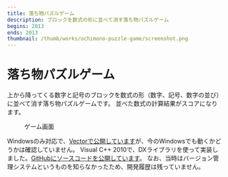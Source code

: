```yaml
---
title: 落ち物パズルゲーム
description: ブロックを数式の形に並べて消す落ち物パズルゲーム
begins: 2013
ends: 2013
thumbnail: /thumb/works/ochimono-puzzle-game/screenshot.png
---
```


# 落ち物パズルゲーム
上から降ってくる数字と記号のブロックを数式の形（数字、記号、数字の並び）に並べて消す落ち物パズルゲームです。
並べた数式の計算結果がスコアになります。
<figure style="height:calc(7*var(--line-height-length))">
  <RemoteImage src="/thumb/works/ochimono-puzzle-game/screenshot.png" width="320" height="229" alt="「落ち物パズルゲーム」のゲーム画面" />
  <figcaption>ゲーム画面</figcaption>
</figure>
Windowsのみ対応で、<a href="https://www.vector.co.jp/soft/winnt/game/se504814.html" target="_blank">Vectorで公開しています</a>が、今のWindowsでも動くかどうかは確認していません。
Visual C++ 2010で、DXライブラリを使って実装しました。<a href="https://github.com/nahcnuj/OchimonoPuzzleGame" target="_blank">GitHubにソースコードを公開しています</a>。
なお、当時はバージョン管理システムというものを知らなかったため、開発履歴は残っていません。
